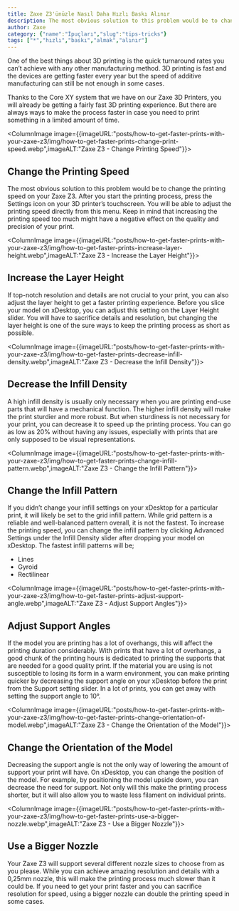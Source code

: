 ```yaml
---
title: Zaxe Z3'ünüzle Nasıl Daha Hızlı Baskı Alınır
description: The most obvious solution to this problem would be to change the printing speed on your Zaxe Z3. After you start the printing process, press the Settings icon on your 3D printer’s touchscreen.
author: Zaxe
category: {"name":"İpuçları","slug":"tips-tricks"}
tags: ["*","hızlı","baskı","almak","alınır"]
---
```


One of the best things about 3D printing is the quick turnaround rates you can’t achieve with any other manufacturing method. 3D printing is fast and the devices are getting faster every year but the speed of additive manufacturing can still be not enough in some cases. 

Thanks to the Core XY system that we have on our Zaxe 3D Printers, you will already be getting a fairly fast 3D printing experience. But there are always ways to make the process faster in case you need to print something in a limited amount of time. 

<ColumnImage image={{imageURL:"posts/how-to-get-faster-prints-with-your-zaxe-z3/img/how-to-get-faster-prints-change-print-speed.webp",imageALT:"Zaxe Z3 - Change Printing Speed"}}>
## Change the Printing Speed 

The most obvious solution to this problem would be to change the printing speed on your Zaxe Z3. After you start the printing process, press the Settings icon on your 3D printer’s touchscreen. You will be able to adjust the printing speed directly from this menu. Keep in mind that increasing the printing speed too much might have a negative effect on the quality and precision of your print.
</ColumnImage>

<ColumnImage image={{imageURL:"posts/how-to-get-faster-prints-with-your-zaxe-z3/img/how-to-get-faster-prints-increase-layer-height.webp",imageALT:"Zaxe Z3 - Increase the Layer Height"}}>
## Increase the Layer Height

If top-notch resolution and details are not crucial to your print, you can also adjust the layer height to get a faster printing experience. Before you slice your model on xDesktop, you can adjust this setting on the Layer Height slider. You will have to sacrifice details and resolution, but changing the layer height is one of the sure ways to keep the printing process as short as possible. 
</ColumnImage>

<ColumnImage image={{imageURL:"posts/how-to-get-faster-prints-with-your-zaxe-z3/img/how-to-get-faster-prints-decrease-infill-density.webp",imageALT:"Zaxe Z3 - Decrease the Infill Density"}}>
## Decrease the Infill Density

A high infill density is usually only necessary when you are printing end-use parts that will have a mechanical function. The higher infill density will make the print sturdier and more robust. But when sturdiness is not necessary for your print, you can decrease it to speed up the printing process. You can go as low as 20% without having any issues, especially with prints that are only supposed to be visual representations. 
</ColumnImage>

<ColumnImage image={{imageURL:"posts/how-to-get-faster-prints-with-your-zaxe-z3/img/how-to-get-faster-prints-change-infill-pattern.webp",imageALT:"Zaxe Z3 - Change the Infill Pattern"}}>
## Change the Infill Pattern

If you didn’t change your infill settings on your xDesktop for a particular print, it will likely be set to the grid infill pattern. While grid pattern is a reliable and well-balanced pattern overall, it is not the fastest. To increase the printing speed, you can change the infill pattern by clicking Advanced Settings under the Infill Density slider after dropping your model on xDesktop. The fastest infill patterns will be; 

- Lines 
- Gyroid 
- Rectilinear
</ColumnImage>

<ColumnImage image={{imageURL:"posts/how-to-get-faster-prints-with-your-zaxe-z3/img/how-to-get-faster-prints-adjust-support-angle.webp",imageALT:"Zaxe Z3 - Adjust Support Angles"}}>
## Adjust Support Angles

If the model you are printing has a lot of overhangs, this will affect the printing duration considerably. With prints that have a lot of overhangs, a good chunk of the printing hours is dedicated to printing the supports that are needed for a good quality print. If the material you are using is not susceptible to losing its form in a warm environment, you can make printing quicker by decreasing the support angle on your xDesktop before the print from the Support setting slider. In a lot of prints, you can get away with setting the support angle to 10°.
</ColumnImage>

<ColumnImage image={{imageURL:"posts/how-to-get-faster-prints-with-your-zaxe-z3/img/how-to-get-faster-prints-change-orientation-of-model.webp",imageALT:"Zaxe Z3 - Change the Orientation of the Model"}}>
## Change the Orientation of the Model 

Decreasing the support angle is not the only way of lowering the amount of support your print will have. On xDesktop, you can change the position of the model. For example, by positioning the model upside down, you can decrease the need for support. Not only will this make the printing process shorter, but it will also allow you to waste less filament on individual prints.
</ColumnImage>

<ColumnImage image={{imageURL:"posts/how-to-get-faster-prints-with-your-zaxe-z3/img/how-to-get-faster-prints-use-a-bigger-nozzle.webp",imageALT:"Zaxe Z3 - Use a Bigger Nozzle"}}>
## Use a Bigger Nozzle

Your Zaxe Z3 will support several different nozzle sizes to choose from as you please. While you can achieve amazing resolution and details with a 0,25mm nozzle, this will make the printing process much slower than it could be. If you need to get your print faster and you can sacrifice resolution for speed, using a bigger nozzle can double the printing speed in some cases.
</ColumnImage>
